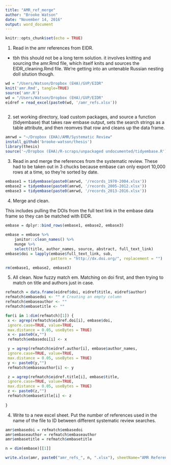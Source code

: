 ```yaml
---
title: "AMR_ref_merge"
author: "Brooke Watson"
date: "November 14, 2016"
output: word_document
---
```




```r
knitr::opts_chunk$set(echo = TRUE)
```

1. Read in the amr references from EIDR. 
* tbh this should not be a long term solution. it involves knitting and sourcing the amr.Rmd file, which itself knits and sources the EIDR_cleaning.Rmd file. We're getting into an untenable Russian nesting doll sitution though.  


```r
wd = "/Users/Watson/Dropbox (EHA)/GVP/EIDR"
knit('amr.Rmd', tangle=TRUE)
source('amr.R')
wd = "/Users/Watson/Dropbox (EHA)/GVP/EIDR"
eidref = read_excel(paste0(wd, '/amr_refs.xlsx'))
 
```

2. set working directory, load custom packages, and source a function (tidyembase) that takes raw embase output, sets the search strings as a table attribute, and then reomves that row and cleans up the data frame. 

```r
amrwd = "~/Dropbox (EHA)/AMR/Systematic Review"
install_github('brooke-watson/thesis')
library(thesis)   
source('~/Dropbox (EHA)/R-scraps/unpackaged undocumented/tidyembase.R')

```

3. Read in and merge the references from the systematic review. These had to be taken out in 3 chucks because embase can only export 10,000 rows at a time, so they're sorted by date.  

```r

embase1 = tidyembase(paste0(amrwd, '/records_1970-2004.xlsx'))
embase2 = tidyembase(paste0(amrwd, '/records_2005-2012.xlsx'))
embase3 = tidyembase(paste0(amrwd, '/records_2013-2016.xlsx'))


```

4. Merge and clean. 

This includes pulling the DOIs from the full text link in the embase data frame so they can be matched with EIDR.   


```r

embase = dplyr::bind_rows(embase1, embase2, embase3)  
 
embase = embase %>% 
    janitor::clean_names() %>% 
    munge %>% 
    select(title, author_names, source, abstract, full_text_link)  
embase$doi = lapply(embase$full_text_link, sub, 
                    pattern = "http://dx.doi.org/", replacement = "")

rm(embase1, embase2, embase3)
```

5. All clean. Now fuzzy match em. Matching on doi first, and then trying to match on title and authors just in case.

```r

refmatch = data.frame(eidref$doi, eidref$title, eidref$author)
refmatch$embasedoi <- "" # Creating an empty column
refmatch$embaseauthor <- ""
refmatch$embasetitle <- ""

for(i in 1:dim(refmatch)[1]) {
 x <- agrep(refmatch$eidref.doi[i], embase$doi,
 ignore.case=TRUE, value=TRUE,
 max.distance = 0.05, useBytes = TRUE)
 x <- paste0(x,"")
 refmatch$embasedoi[i] <- x

 y = agrep(refmatch$eidref.author[i], embase$author_names,
 ignore.case=TRUE, value=TRUE,
 max.distance = 0.05, useBytes = TRUE)
 y <- paste0(y,"")
 refmatch$embaseauthor[i] <- y

 z = agrep(refmatch$eidref.title[i], embase$title,
 ignore.case=TRUE, value=TRUE,
 max.distance = 0.05, useBytes = TRUE)
 z <- paste0(z,"")
 refmatch$embasetitle[i] <- z
 
}
```

4. Write to a new excel sheet. Put the number of references used in the name of the file to ID between different systematic review searches. 

```r
amr$embasedoi = refmatch$embasedoi 
amr$embaseauthor = refmatch$embaseauthor
amr$embasetitle = refmatch$embasetitle

n = dim(embase)[[1]]

write.xlsx(amr, paste0("amr_refs_", n, ".xlsx"), sheetName="AMR References from EIDR") 
  
```

